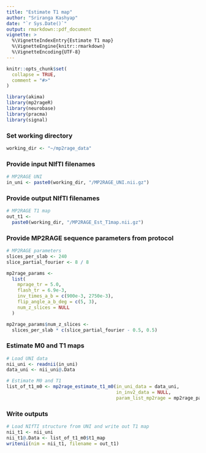 ```yaml
---
title: "Estimate T1 map"
author: "Sriranga Kashyap"
date: "`r Sys.Date()`"
output: rmarkdown::pdf_document
vignette: >
  %\VignetteIndexEntry{Estimate T1 map}
  %\VignetteEngine{knitr::rmarkdown}
  %\VignetteEncoding{UTF-8}
---
```


```r
knitr::opts_chunk$set(
  collapse = TRUE,
  comment = "#>"
)
```

```r
library(akima)
library(mp2rageR)
library(neurobase)
library(pracma)
library(signal)
```

### Set working directory
```r
working_dir <- "~/mp2rage_data"
```

### Provide input NIfTI filenames
```r
# MP2RAGE UNI
in_uni <- paste0(working_dir, "/MP2RAGE_UNI.nii.gz")
```

### Provide output NIfTI filenames
```r
# MP2RAGE T1 map
out_t1 <-
  paste0(working_dir, "/MP2RAGE_Est_T1map.nii.gz")
```

### Provide MP2RAGE sequence parameters from protocol
```r
# MP2RAGE parameters
slices_per_slab <- 240
slice_partial_fourier <- 8 / 8

mp2rage_params <-
  list(
    mprage_tr = 5.0,
    flash_tr = 6.9e-3,
    inv_times_a_b = c(900e-3, 2750e-3),
    flip_angle_a_b_deg = c(5, 3),
    num_z_slices = NULL
  )

mp2rage_params$num_z_slices <-
  slices_per_slab * c(slice_partial_fourier - 0.5, 0.5)
```

### Estimate M0 and T1 maps
```r
# Load UNI data
nii_uni <- readnii(in_uni)
data_uni <- nii_uni@.Data

# Estimate M0 and T1
list_of_t1_m0 <- mp2rage_estimate_t1_m0(in_uni_data = data_uni,
                                        in_inv2_data = NULL,
                                        param_list_mp2rage = mp2rage_params)

```

### Write outputs
```r
# Load NIfTI structure from UNI and write out T1 map
nii_t1 <- nii_uni
nii_t1@.Data <- list_of_t1_m0$t1_map
writenii(nim = nii_t1, filename = out_t1)
```
